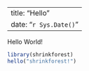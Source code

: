 
---
title: "Hello"
date: "`r Sys.Date()`"
---

Hello World!

```r
library(shrinkforest)
hello("shrinkforest!")
```
